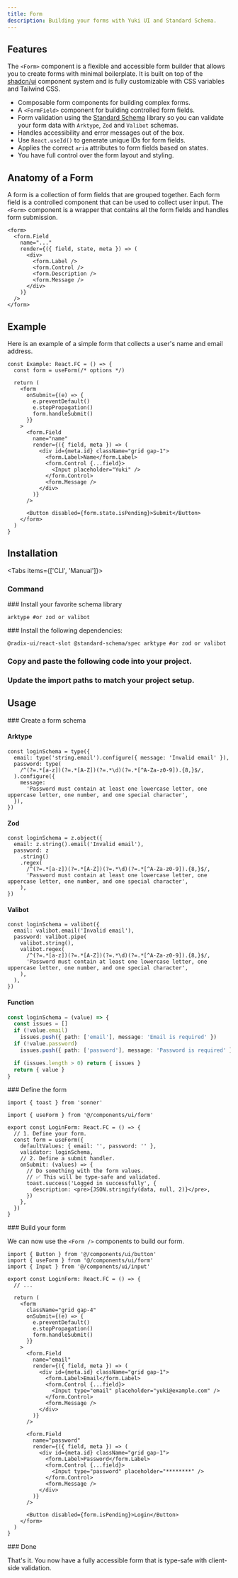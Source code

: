 ```yaml
---
title: Form
description: Building your forms with Yuki UI and Standard Schema.
---
```


## Features

The `<Form>` component is a flexible and accessible form builder that allows you to create forms with minimal boilerplate. It is built on top of the [shadcn/ui](https://ui.shadcn.com/) component system and is fully customizable with CSS variables and Tailwind CSS.

- Composable form components for building complex forms.
- A `<FormField>` component for building controlled form fields.
- Form validation using the [Standard Schema](https://standardschema.dev/) library so you can validate your form data with `Arktype`, `Zod` and `Valibot` schemas.
- Handles accessibility and error messages out of the box.
- Use `React.useId()` to generate unique IDs for form fields.
- Applies the correct `aria` attributes to form fields based on states.
- You have full control over the form layout and styling.

## Anatomy of a Form

A form is a collection of form fields that are grouped together. Each form field is a controlled component that can be used to collect user input. The `<Form>` component is a wrapper that contains all the form fields and handles form submission.

```tsx
<form>
  <form.Field
    name="..."
    render={({ field, state, meta }) => (
      <div>
        <form.Label />
        <form.Control />
        <form.Description />
        <form.Message />
      </div>
    )}
  />
</form>
```

## Example

Here is an example of a simple form that collects a user's name and email address.

```tsx
const Example: React.FC = () => {
  const form = useForm(/* options */)

  return (
    <form
      onSubmit={(e) => {
        e.preventDefault()
        e.stopPropagation()
        form.handleSubmit()
      }}
    >
      <form.Field
        name="name"
        render={({ field, meta }) => (
          <div id={meta.id} className="grid gap-1">
            <form.Label>Name</form.Label>
            <form.Control {...field}>
              <Input placeholder="Yuki" />
            </form.Control>
            <form.Message />
          </div>
        )}
      />

      <Button disabled={form.state.isPending}>Submit</Button>
    </form>
  )
}
```

## Installation

<Tabs items={['CLI', 'Manual']}>
<Tab value="CLI">
<Steps>
<Step>
### Command

<InstallComponent name="form" />

</Step>

<Step>
### Install your favorite schema library

```package-install
arktype #or zod or valibot
```

</Step>

</Steps>

</Tab>

<Tab value="Manual">

<Steps>

<Step>
### Install the following dependencies:

```package-install
@radix-ui/react-slot @standard-schema/spec arktype #or zod or valibot
```

</Step>

<Step>

### Copy and paste the following code into your project.

<ComponentSource name="ui/form.tsx" />

</Step>

<Step>

### Update the import paths to match your project setup.

</Step>

</Steps>

</Tab>

</Tabs>

## Usage

<Steps>

<Step>
### Create a form schema

#### Arktype

```tsx
const loginSchema = type({
  email: type('string.email').configure({ message: 'Invalid email' }),
  password: type(
    /^(?=.*[a-z])(?=.*[A-Z])(?=.*\d)(?=.*[^A-Za-z0-9]).{8,}$/,
  ).configure({
    message:
      'Password must contain at least one lowercase letter, one uppercase letter, one number, and one special character',
  }),
})
```

#### Zod

```tsx
const loginSchema = z.object({
  email: z.string().email('Invalid email'),
  password: z
    .string()
    .regex(
      /^(?=.*[a-z])(?=.*[A-Z])(?=.*\d)(?=.*[^A-Za-z0-9]).{8,}$/,
      'Password must contain at least one lowercase letter, one uppercase letter, one number, and one special character',
    ),
})
```

#### Valibot

```tsx
const loginSchema = valibot({
  email: valibot.email('Invalid email'),
  password: valibot.pipe(
    valibot.string(),
    valibot.regex(
      /^(?=.*[a-z])(?=.*[A-Z])(?=.*\d)(?=.*[^A-Za-z0-9]).{8,}$/,
      'Password must contain at least one lowercase letter, one uppercase letter, one number, and one special character',
    ),
  ),
})
```

#### Function

```ts
const loginSchema = (value) => {
  const issues = []
  if (!value.email)
    issues.push({ path: ['email'], message: 'Email is required' })
  if (!value.password)
    issues.push({ path: ['password'], message: 'Password is required' })

  if (issues.length > 0) return { issues }
  return { value }
}
```

</Step>

<Step>
### Define the form

```tsx
import { toast } from 'sonner'

import { useForm } from '@/components/ui/form'

export const LoginForm: React.FC = () => {
  // 1. Define your form.
  const form = useForm({
    defaultValues: { email: '', password: '' },
    validator: loginSchema,
    // 2. Define a submit handler.
    onSubmit: (values) => {
      // Do something with the form values.
      // ✅ This will be type-safe and validated.
      toast.success('Logged in successfully', {
        description: <pre>{JSON.stringify(data, null, 2)}</pre>,
      })
    },
  })
}
```

</Step>

<Step>
### Build your form

We can now use the `<Form />` components to build our form.

```tsx
import { Button } from '@/components/ui/button'
import { useForm } from '@/components/ui/form'
import { Input } from '@/components/ui/input'

export const LoginForm: React.FC = () => {
  // ...

  return (
    <form
      className="grid gap-4"
      onSubmit={(e) => {
        e.preventDefault()
        e.stopPropagation()
        form.handleSubmit()
      }}
    >
      <form.Field
        name="email"
        render={({ field, meta }) => (
          <div id={meta.id} className="grid gap-1">
            <form.Label>Email</form.Label>
            <form.Control {...field}>
              <Input type="email" placeholder="yuki@example.com" />
            </form.Control>
            <form.Message />
          </div>
        )}
      />

      <form.Field
        name="password"
        render={({ field, meta }) => (
          <div id={meta.id} className="grid gap-1">
            <form.Label>Password</form.Label>
            <form.Control {...field}>
              <Input type="password" placeholder="********" />
            </form.Control>
            <form.Message />
          </div>
        )}
      />

      <Button disabled={form.isPending}>Login</Button>
    </form>
  )
}
```

</Step>

<Step>
### Done

That's it. You now have a fully accessible form that is type-safe with client-side validation.

</Step>

</Steps>
